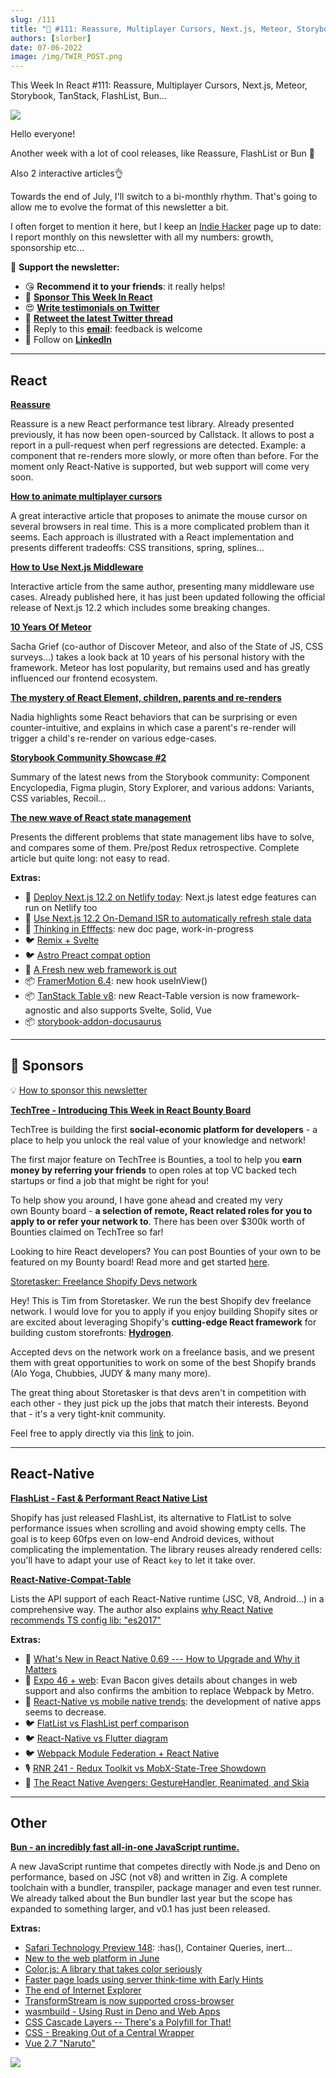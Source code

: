 ```yaml
---
slug: /111
title: "📨 #111: Reassure, Multiplayer Cursors, Next.js, Meteor, Storybook, TanStack, FlashList, Bun..."
authors: [slorber]
date: 07-06-2022
image: /img/TWIR_POST.png
---
```


This Week In React #111: Reassure, Multiplayer Cursors, Next.js, Meteor, Storybook, TanStack, FlashList, Bun...

![](/img/TWIR_POST.png)

<!-- truncate -->

Hello everyone!

Another week with a lot of cool releases, like Reassure, FlashList or Bun 🤯

Also 2 interactive articles👌

Towards the end of July, I'll switch to a bi-monthly rhythm. That's going to allow me to evolve the format of this newsletter a bit.

I often forget to mention it here, but I keep an [Indie Hacker](https://www.indiehackers.com/product/french-react-newsletter?utm_campaign=This%20Week%20In%20React&utm_medium=email&utm_source=Revue%20newsletter) page up to date: I report monthly on this newsletter with all my numbers: growth, sponsorship etc...

🙏 **Support the newsletter:**

- 😘 **Recommend it to your friends**: it really helps!
- 💸 [**Sponsor This Week In React**](https://gist.github.com/slorber/cb732fb5d0a002c4d73236a9baeba7bb?utm_campaign=thisweekinreact&utm_medium=email&utm_source=Revue%20newsletter)
- 😍 [**Write testimonials on Twitter**](https://twitter.com/sebastienlorber/timelines/1448942785814466561?utm_campaign=thisweekinreact&utm_medium=email&utm_source=Revue%20newsletter)
- 🧵 [**Retweet the latest Twitter thread**](https://slo.im/thread?utm_campaign=thisweekinreact&utm_medium=email&utm_source=Revue%20newsletter)
- 📨 Reply to this [**email**](mailto:lorber.sebastien@gmail.com?utm_campaign=thisweekinreact&utm_medium=email&utm_source=Revue%20newsletter): feedback is welcome
- 👥 Follow on [**LinkedIn**](https://www.linkedin.com/company/this-week-in-react/?utm_campaign=This%20Week%20In%20React&utm_medium=email&utm_source=Revue%20newsletter)

---

## React

[**Reassure**](https://github.com/callstack/reassure?utm_campaign=This%20Week%20In%20React&utm_medium=email&utm_source=Revue%20newsletter)

Reassure is a new React performance test library. Already presented previously, it has now been open-sourced by Callstack. It allows to post a report in a pull-request when perf regressions are detected. Example: a component that re-renders more slowly, or more often than before. For the moment only React-Native is supported, but web support will come very soon.

[**How to animate multiplayer cursors**](https://liveblocks.io/blog/how-to-animate-multiplayer-cursors?utm_campaign=This%20Week%20In%20React&utm_medium=email&utm_source=Revue%20newsletter)

A great interactive article that proposes to animate the mouse cursor on several browsers in real time. This is a more complicated problem than it seems. Each approach is illustrated with a React implementation and presents different tradeoffs: CSS transitions, spring, splines...

[**How to Use Next.js Middleware**](https://www.ctnicholas.dev/articles/how-to-use-nextjs-middleware?utm_campaign=This%20Week%20In%20React&utm_medium=email&utm_source=Revue%20newsletter)

Interactive article from the same author, presenting many middleware use cases. Already published here, it has just been updated following the official release of Next.js 12.2 which includes some breaking changes.

[**10 Years Of Meteor**](https://meteor10.sachagreif.com/?utm_campaign=This%20Week%20In%20React&utm_medium=email&utm_source=Revue%20newsletter)

Sacha Grief (co-author of Discover Meteor, and also of the State of JS, CSS surveys...) takes a look back at 10 years of his personal history with the framework. Meteor has lost popularity, but remains used and has greatly influenced our frontend ecosystem.

[**The mystery of React Element, children, parents and re-renders**](https://www.developerway.com/posts/react-elements-children-parents?utm_campaign=This%20Week%20In%20React&utm_medium=email&utm_source=Revue%20newsletter)

Nadia highlights some React behaviors that can be surprising or even counter-intuitive, and explains in which case a parent's re-render will trigger a child's re-render on various edge-cases.

[**Storybook Community Showcase #2**](https://storybook.js.org/blog/community-showcase-2/?utm_campaign=This%20Week%20In%20React&utm_medium=email&utm_source=Revue%20newsletter)

Summary of the latest news from the Storybook community: Component Encyclopedia, Figma plugin, Story Explorer, and various addons: Variants, CSS variables, Recoil...

[**The new wave of React state management**](https://frontendmastery.com/posts/the-new-wave-of-react-state-management/?utm_campaign=This%20Week%20In%20React&utm_medium=email&utm_source=Revue%20newsletter)

Presents the different problems that state management libs have to solve, and compares some of them. Pre/post Redux retrospective. Complete article but quite long: not easy to read.

**Extras:**

- 📜 [Deploy Next.js 12.2 on Netlify today](https://www.netlify.com/blog/deploy-nextjs-12-2/?utm_campaign=This%20Week%20In%20React&utm_medium=email&utm_source=Revue%20newsletter): Next.js latest edge features can run on Netlify too
- 📜 [Use Next.js 12.2 On-Demand ISR to automatically refresh stale data](https://jonmeyers.io/blog/use-next-js-12-2-on-demand-isr-and-supabase-function-hooks-to-automatically-refresh-stale-data?utm_campaign=This%20Week%20In%20React&utm_medium=email&utm_source=Revue%20newsletter)
- 📖 [Thinking in Efffects](https://twitter.com/dan_abramov/status/1544090471655415810?utm_campaign=This%20Week%20In%20React&utm_medium=email&utm_source=Revue%20newsletter): new doc page, work-in-progress
- 🐦 [Remix + Svelte](https://twitter.com/crim_codes/status/1542684471195045889?utm_campaign=This%20Week%20In%20React&utm_medium=email&utm_source=Revue%20newsletter)
- 🐦 [Astro Preact compat option](https://twitter.com/astrodotbuild/status/1542511038230237185?utm_campaign=This%20Week%20In%20React&utm_medium=email&utm_source=Revue%20newsletter)
- 🎥 [A Fresh new web framework is out](https://www.youtube.com/watch?utm_campaign=This%20Week%20In%20React&utm_medium=email&utm_source=Revue%20newsletter&v=4boXExbbGCk)
- 📦 [FramerMotion 6.4](https://twitter.com/mattgperry/status/1544323698211045376?utm_campaign=This%20Week%20In%20React&utm_medium=email&utm_source=Revue%20newsletter): new hook useInView()
- 📦 [TanStack Table v8](https://twitter.com/tannerlinsley/status/1542925072502968320?utm_campaign=This%20Week%20In%20React&utm_medium=email&utm_source=Revue%20newsletter): new React-Table version is now framework-agnostic and also supports Svelte, Solid, Vue
- 📦 [storybook-addon-docusaurus](https://storybook.js.org/addons/storybook-addon-docusaurus?utm_campaign=This%20Week%20In%20React&utm_medium=email&utm_source=Revue%20newsletter)

---

## 💸 Sponsors

💡 [How to sponsor this newsletter](https://gist.github.com/slorber/cb732fb5d0a002c4d73236a9baeba7bb?utm_campaign=thisweekinreact&utm_medium=email&utm_source=Revue%20newsletter)

[**TechTree - Introducing This Week in React Bounty Board**](https://techtree.dev/t/sHBrozirH3xSY8jP3M7gGv?utm_campaign=This%20Week%20In%20React&utm_medium=email&utm_source=Revue%20newsletter)

TechTree is building the first **social-economic platform for developers** - a place to help you unlock the real value of your knowledge and network!

The first major feature on TechTree is Bounties, a tool to help you **earn money by referring your friends** to open roles at top VC backed tech startups or find a job that might be right for you!

To help show you around, I have gone ahead and created my very own Bounty board - **a selection of remote, React related roles for you to apply to or refer your network to**. There has been over $300k worth of Bounties claimed on TechTree so far!

Looking to hire React developers? You can post Bounties of your own to be featured on my Bounty board! Read more and get started [here](https://www.notion.so/techtreedev/Share-your-jobs-on-my-Bounty-board-c51d2d97d9f3421bab103c42097907ae?utm_campaign=This%20Week%20In%20React&utm_medium=email&utm_source=Revue%20newsletter).

[Storetasker: Freelance Shopify Devs network](https://www.storetasker.com/become-an-expert?utm_campaign=thisweekinreact&utm_medium=thisweekinreact&utm_source=thisweekinreact)

Hey! This is Tim from Storetasker. We run the best Shopify dev freelance network. I would love for you to apply if you enjoy building Shopify sites or are excited about leveraging Shopify's **cutting-edge React framework** for building custom storefronts: [**Hydrogen**](https://hydrogen.shopify.dev/?utm_campaign=This%20Week%20In%20React&utm_medium=email&utm_source=Revue%20newsletter).

Accepted devs on the network work on a freelance basis, and we present them with great opportunities to work on some of the best Shopify brands (Alo Yoga, Chubbies, JUDY & many many more).

The great thing about Storetasker is that devs aren't in competition with each other - they just pick up the jobs that match their interests. Beyond that - it's a very tight-knit community.

Feel free to apply directly via this [link](https://www.storetasker.com/become-an-expert?utm_campaign=thisweekinreact&utm_medium=thisweekinreact&utm_source=thisweekinreact) to join.

---

## React-Native

[**FlashList - Fast & Performant React Native List**](https://shopify.github.io/flash-list/?utm_campaign=This%20Week%20In%20React&utm_medium=email&utm_source=Revue%20newsletter)

Shopify has just released FlashList, its alternative to FlatList to solve performance issues when scrolling and avoid showing empty cells. The goal is to keep 60fps even on low-end Android devices, without complicating the implementation. The library reuses already rendered cells: you'll have to adapt your use of React `key` to let it take over.

[**React-Native-Compat-Table**](https://retyui.github.io/react-native-compat-table/?utm_campaign=This%20Week%20In%20React&utm_medium=email&utm_source=Revue%20newsletter)

Lists the API support of each React-Native runtime (JSC, V8, Android...) in a comprehensive way. The author also explains [why React Native recommends TS config lib: "es2017"](https://dev.to/retyui/why-react-native-typescript-config-recommends-to-use-a-five-years-old-standard-lib-es2017-3bjk?utm_campaign=This%20Week%20In%20React&utm_medium=email&utm_source=Revue%20newsletter)

**Extras:**

- 📜 [What's New in React Native 0.69 --- How to Upgrade and Why it Matters](https://blog.devgenius.io/whats-new-in-react-native-0-69-how-to-upgrade-and-why-it-matters-59f0841c08fc?utm_campaign=This%20Week%20In%20React&utm_medium=email&utm_source=Revue%20newsletter)
- 🧵 [Expo 46 + web](https://twitter.com/Baconbrix/status/1542431795903451136?utm_campaign=This%20Week%20In%20React&utm_medium=email&utm_source=Revue%20newsletter): Evan Bacon gives details about changes in web support and also confirms the ambition to replace Webpack by Metro.
- 🧵 [React-Native vs mobile native trends](https://twitter.com/GergelyOrosz/status/1542020036587667457?utm_campaign=This%20Week%20In%20React&utm_medium=email&utm_source=Revue%20newsletter): the development of native apps seems to decrease.
- 🐦 [FlatList vs FlashList perf comparison](https://twitter.com/almouro/status/1542848782693449728?utm_campaign=This%20Week%20In%20React&utm_medium=email&utm_source=Revue%20newsletter)
- 🐦 [React-Native vs Flutter diagram](https://twitter.com/t3dotgg/status/1544168855412428801?utm_campaign=This%20Week%20In%20React&utm_medium=email&utm_source=Revue%20newsletter)
- 🐦 [Webpack Module Federation + React Native](https://twitter.com/ScriptedAlchemy/status/1542311673964273664?utm_campaign=This%20Week%20In%20React&utm_medium=email&utm_source=Revue%20newsletter)
- 🎙️ [RNR 241 - Redux Toolkit vs MobX-State-Tree Showdown](https://reactnativeradio.com/episodes/rnr-241-redux-toolkit-vs-mobx-state-tree-showdown?utm_campaign=This%20Week%20In%20React&utm_medium=email&utm_source=Revue%20newsletter)
- 🎥 [The React Native Avengers: GestureHandler, Reanimated, and Skia](https://www.youtube.com/watch?utm_campaign=This%20Week%20In%20React&utm_medium=email&utm_source=Revue%20newsletter&v=yBuhnVDXekQ)

---

## Other

[**Bun - an incredibly fast all-in-one JavaScript runtime.**](https://bun.sh/?utm_campaign=This%20Week%20In%20React&utm_medium=email&utm_source=Revue%20newsletter)

A new JavaScript runtime that competes directly with Node.js and Deno on performance, based on JSC (not v8) and written in Zig. A complete toolchain with a bundler, transpiler, package manager and even test runner. We already talked about the Bun bundler last year but the scope has expanded to something larger, and v0.1 has just been released.

**Extras:**

- [Safari Technology Preview 148](https://webkit.org/blog/12992/release-notes-for-safari-technology-preview-148/?utm_campaign=This%20Week%20In%20React&utm_medium=email&utm_source=Revue%20newsletter): :has(), Container Queries, inert...
- [New to the web platform in June](https://web.dev/web-platform-06-2022/?utm_campaign=This%20Week%20In%20React&utm_medium=email&utm_source=Revue%20newsletter)
- [Color.js: A library that takes color seriously](https://lea.verou.me/2022/06/releasing-colorjs/?utm_campaign=This%20Week%20In%20React&utm_medium=email&utm_source=Revue%20newsletter)
- [Faster page loads using server think-time with Early Hints](https://developer.chrome.com/blog/early-hints/?utm_campaign=This%20Week%20In%20React&utm_medium=email&utm_source=Revue%20newsletter)
- [The end of Internet Explorer](https://web.dev/the-end-of-ie/?utm_campaign=This%20Week%20In%20React&utm_medium=email&utm_source=Revue%20newsletter)
- [TransformStream is now supported cross-browser](https://web.dev/transformstream/?utm_campaign=This%20Week%20In%20React&utm_medium=email&utm_source=Revue%20newsletter)
- [wasmbuild - Using Rust in Deno and Web Apps](https://deno.com/blog/wasmbuild?utm_campaign=This%20Week%20In%20React&utm_medium=email&utm_source=Revue%20newsletter)
- [CSS Cascade Layers -- There's a Polyfill for That!](https://www.oddbird.net/2022/06/21/cascade-layers-polyfill/?utm_campaign=This%20Week%20In%20React&utm_medium=email&utm_source=Revue%20newsletter)
- [CSS - Breaking Out of a Central Wrapper](https://css-irl.info/breaking-out-of-a-central-wrapper/?utm_campaign=This%20Week%20In%20React&utm_medium=email&utm_source=Revue%20newsletter)
- [Vue 2.7 "Naruto"](https://blog.vuejs.org/posts/vue-2-7-naruto.html?utm_campaign=This%20Week%20In%20React&utm_medium=email&utm_source=Revue%20newsletter)

![](https://user-images.githubusercontent.com/749374/177528236-692a4831-67d0-48d7-926c-f7e2d57a836e.png)
